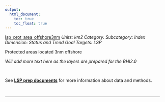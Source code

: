 ```yaml
---
output:
  html_document:
    toc: true
    toc_float: true
---
```


[lsp_prot_area_offshore3nm](https://github.com/OHI-Science/bhi/blob/master/baltic/layers/lsp_prot_area_offshore3nm_gl2018.csv)
*Units: km2*
*Category:*
*Subcategory:*
*Index Dimension: Status and Trend*
*Goal Targets: LSP*

Protected areas located 3nm offshore

*Will add more text here as the layers are prepared for the BHI2.0*

<br>

See [**LSP prep documents**](https://github.com/OHI-Science/bhi-1.0-archive/blob/draft/baltic2015/prep/LSP/lsp_prep.md) for more information about data and methods.

<br>

--- 
